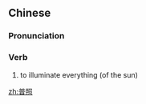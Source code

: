 ==Chinese==
{{zh-forms}}

===Pronunciation===
{{zh-pron
|m=pǔzhào
|cat=v
}}

===Verb===
{{zh-verb}}

# to illuminate everything (of the sun)

[[zh:普照]]